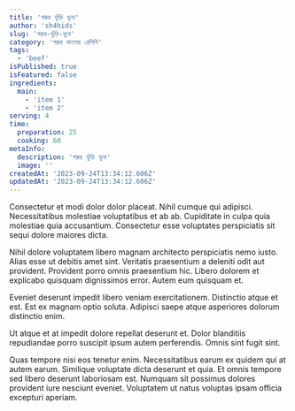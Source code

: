 ```yaml
---
title: 'গরুর ভুঁড়ি ভুনা'
author: 'sh4hids'
slug: 'গরুর-ভুঁড়ি-ভুনা'
category: 'গরুর মাংসের রেসিপি'
tags:
  - 'beef'
isPublished: true
isFeatured: false
ingredients:
  main:
    - 'item 1'
    - 'item 2'
serving: 4
time:
  preparation: 25
  cooking: 60
metaInfo:
  description: 'গরুর ভুঁড়ি ভুনা'
  image: ''
createdAt: '2023-09-24T13:34:12.606Z'
updatedAt: '2023-09-24T13:34:12.606Z'
---
```



<StepHeader stepNumber={1}/>

Consectetur et modi dolor dolor placeat. Nihil cumque qui adipisci. Necessitatibus molestiae voluptatibus et ab ab. Cupiditate in culpa quia molestiae quia accusantium. Consectetur esse voluptates perspiciatis sit sequi dolore maiores dicta.

<StepHeader stepNumber={2}/>

Nihil dolore voluptatem libero magnam architecto perspiciatis nemo iusto. Alias esse ut debitis amet sint. Veritatis praesentium a deleniti odit aut provident. Provident porro omnis praesentium hic. Libero dolorem et explicabo quisquam dignissimos error. Autem eum quisquam et.

<StepHeader stepNumber={3}/>

Eveniet deserunt impedit libero veniam exercitationem. Distinctio atque et est. Est ex magnam optio soluta. Adipisci saepe atque asperiores dolorum distinctio enim.

<StepHeader stepNumber={4}/>

Ut atque et at impedit dolore repellat deserunt et. Dolor blanditiis repudiandae porro suscipit ipsum autem perferendis. Omnis sint fugit sint.

<StepHeader stepNumber={5}/>

Quas tempore nisi eos tenetur enim. Necessitatibus earum ex quidem qui at autem earum. Similique voluptate dicta deserunt et quia. Et omnis tempore sed libero deserunt laboriosam est. Numquam sit possimus dolores provident iure nesciunt eveniet. Voluptatem ut natus voluptas ipsam officia excepturi aperiam.
